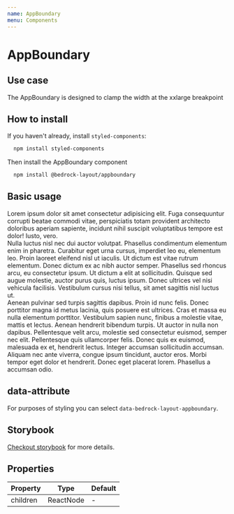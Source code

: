 ```yaml
---
name: AppBoundary
menu: Components
---
```



# AppBoundary

## Use case

The AppBoundary is designed to clamp the width at the xxlarge breakpoint

## How to install

If you haven't already, install `styled-components`:

```bash
  npm install styled-components
```

Then install the AppBoundary component

```bash
  npm install @bedrock-layout/appboundary
```

## Basic usage

<Playground>
  <AppBoundary>
    <div>
      Lorem ipsum dolor sit amet consectetur adipisicing elit. Fuga consequuntur
      corrupti beatae commodi vitae, perspiciatis totam provident architecto
      doloribus aperiam sapiente, incidunt nihil suscipit voluptatibus tempore
      est dolor! Iusto, vero.
    </div>
    <div>
      Nulla luctus nisl nec dui auctor volutpat. Phasellus condimentum elementum
      enim in pharetra. Curabitur eget urna cursus, imperdiet leo eu, elementum
      leo. Proin laoreet eleifend nisl ut iaculis. Ut dictum est vitae rutrum
      elementum. Donec dictum ex ac nibh auctor semper. Phasellus sed rhoncus
      arcu, eu consectetur ipsum. Ut dictum a elit at sollicitudin. Quisque sed
      augue molestie, auctor purus quis, luctus ipsum. Donec ultrices vel nisi
      vehicula facilisis. Vestibulum cursus nisi tellus, sit amet sagittis nisl
      luctus ut.
    </div>
    <div>
      Aenean pulvinar sed turpis sagittis dapibus. Proin id nunc felis. Donec
      porttitor magna id metus lacinia, quis posuere est ultrices. Cras et massa
      eu nulla elementum porttitor. Vestibulum sapien nunc, finibus a molestie
      vitae, mattis et lectus. Aenean hendrerit bibendum turpis. Ut auctor in
      nulla non dapibus. Pellentesque velit arcu, molestie sed consectetur
      euismod, semper nec elit. Pellentesque quis ullamcorper felis. Donec quis
      ex euismod, malesuada ex et, hendrerit lectus. Integer accumsan
      sollicitudin accumsan. Aliquam nec ante viverra, congue ipsum tincidunt,
      auctor eros. Morbi tempor eget dolor et hendrerit. Donec eget placerat
      lorem. Phasellus a accumsan odio.
    </div>
  </AppBoundary>
</Playground>

## data-attribute

For purposes of styling you can select `data-bedrock-layout-appboundary`.

## Storybook

[Checkout storybook](https://storybook.bedrock-layout.dev/?path=/story/appboundary--basic) for more details.

## Properties

| Property | Type      | Default |
| -------- | --------- | ------- |
| children | ReactNode | -       |
